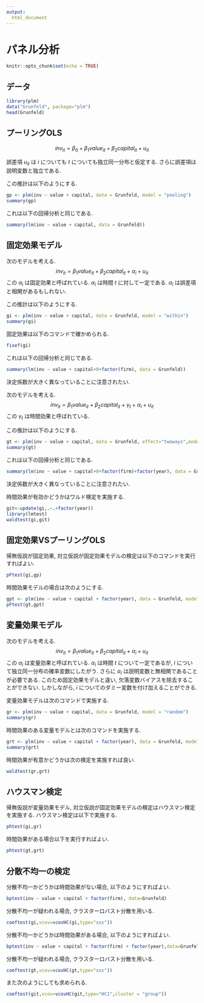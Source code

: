 ```yaml
---
output: 
  html_document
---
```

# パネル分析
```r
knitr::opts_chunk$set(echo = TRUE)
```

## データ
```r
library(plm)
data("Grunfeld", package="plm")
head(Grunfeld)
```


## プーリングOLS
$$
inv_{it} = \beta_0 + \beta_1 value_{it} + \beta_2 capital_{it} + u_{it}
$$

誤差項 $u_{it}$ は $i$ についても $t$ についても独立同一分布と仮定する.
さらに誤差項は説明変数と独立である.

この推計は以下のようにする.
```r
gp <- plm(inv ~ value + capital, data = Grunfeld, model = "pooling")
summary(gp)
```

これは以下の回帰分析と同じである.
```r
summary(lm(inv ~ value + capital, data = Grunfeld))
```

## 固定効果モデル
次のモデルを考える.
$$
inv_{it} = \beta_1 value_{it} + \beta_2 capital_{it} +\alpha_i + u_{it}
$$
この $\alpha_i$ は固定効果と呼ばれている.
$\alpha_i$ は時間 $t$ に対して一定である.
$\alpha_i$ は誤差項と相関があるもしれない.

この推計は以下のようにする.
```r
gi <- plm(inv ~ value + capital, data = Grunfeld, model = "within")
summary(gi)
```

固定効果は以下のコマンドで確かめられる.
```r
fixef(gi)
```

これは以下の回帰分析と同じである.
```r
summary(lm(inv ~ value + capital+0+factor(firm), data = Grunfeld))
```
決定係数が大きく異なっていることに注意されたい.

次のモデルを考える.
$$
inv_{it} = \beta_1 value_{it} + \beta_2 capital_{it}+ \gamma_t +\alpha_i + u_{it}
$$
この $\gamma_t$ は時間効果と呼ばれている.

この推計は以下のようにする.
```r
gt <- plm(inv ~ value + capital, data = Grunfeld, effect="twoways",model = "within")
summary(gt)
```

これは以下の回帰分析と同じである.
```r
summary(lm(inv ~ value + capital+0+factor(firm)+factor(year), data = Grunfeld))
```
決定係数が大きく異なっていることに注意されたい.

時間効果が有効かどうかはワルド検定を実施する.
```r
git<-update(gi,.~.+factor(year))
library(lmtest)
waldtest(gi,git)
```


## 固定効果VSプーリングOLS
帰無仮説が固定効果, 対立仮説が固定効果モデルの検定は以下のコマンドを実行すればよい.
```r
pFtest(gi,gp)
```

時間効果モデルの場合は次のようにする.
```r
gpt <- plm(inv ~ value + capital + factor(year), data = Grunfeld, model = "pooling")
pFtest(gt,gpt)
```

## 変量効果モデル
次のモデルを考える.
$$
inv_{it} = \beta_1 value_{it} + \beta_2 capital_{it} +\alpha_i + u_{it}
$$
この $\alpha_i$ は変量効果と呼ばれている.
$\alpha_i$ は時間 $t$ について一定であるが, $i$ について独立同一分布の確率変数にしたがう.
さらに $\alpha_i$ は説明変数と無相関であることが必要である.
このため固定効果モデルと違い, 欠落変数バイアスを除去することができない.
しかしながら, $i$ についてのダミー変数を付け加えることができる.

変量効果モデルは次のコマンドで実施する.
```r
gr <- plm(inv ~ value + capital, data = Grunfeld, model = "random")
summary(gr)
```

時間効果のある変量モデルとは次のコマンドを実施する.
```r
grt <- plm(inv ~ value + capital + factor(year), data = Grunfeld, model = "random")
summary(grt)
```

時間効果が有意かどうかは次の検定を実施すれば良い.
```r
waldtest(gr,grt)
```

## ハウスマン検定
帰無仮説が変量効果モデル, 対立仮説が固定効果モデルの検定はハウスマン検定を実施する.
ハウスマン検定は以下で実施する.
```r
phtest(gi,gr)
```

時間効果がある場合以下を実行すればよい.
```r
phtest(gt,grt)
```

## 分散不均一の検定
分散不均一かどうかは時間効果がない場合, 以下のようにすればよい.
```r
bptest(inv ~ value + capital + factor(firm), data=Grunfeld)
```

分散不均一が疑われる場合, クラスターロバスト分散を用いる.
```r
coeftest(gi,vcov=vcovHC(gi,type="sss"))
```

分散不均一かどうかは時間効果がある場合, 以下のようにすればよい.
```r
bptest(inv ~ value + capital + factor(firm) + factor(year),data=Grunfeld)
```

分散不均一が疑われる場合, クラスターロバスト分散を用いる.
```r
coeftest(gt,vcov=vcovHC(gt,type="sss"))
```

また次のようにしても求められる.
```r
coeftest(git,vcov=vcovHC(git,type="HC1",cluster = "group"))
```




